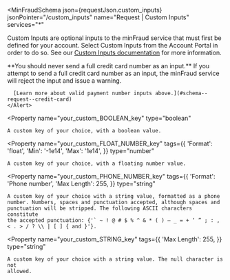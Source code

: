 
<MinFraudSchema
  json={requestJson.custom_inputs}
  jsonPointer="/custom_inputs"
  name="Request | Custom Inputs"
  services="*"
>
  Custom Inputs are optional inputs to the minFraud service that must first be
  defined for your account. Select Custom Inputs from the Account Portal in
  order to do so. See our [Custom Inputs documentation](https://support.maxmind.com/hc/en-us/articles/4408216546203-Use-Custom-Inputs)
  for more information.

  <Alert type="warning">
      **You should never send a full credit card number as an input.** If you
      attempt to send a full credit card number as an input, the minFraud
      service will reject the input and issue a warning.

      [Learn more about valid payment number inputs above.](#schema--request--credit-card)
    </Alert>

  <Property
    name="your_custom_BOOLEAN_key"
    type="boolean"
  >
    A custom key of your choice, with a boolean value.
  </Property>

  <Property
    name="your_custom_FLOAT_NUMBER_key"
    tags={{
      'Format': 'float',
      'Min': '-1e14',
      'Max': '1e14',
    }}
    type="number"
  >
    A custom key of your choice, with a floating number value.
  </Property>

  <Property
    name="your_custom_PHONE_NUMBER_key"
    tags={{
      'Format': 'Phone number',
      'Max Length': 255,
    }}
    type="string"
  >
    A custom key of your choice with a string value, formatted as a phone
    number. Numbers, spaces and punctuation accepted, although spaces and
    punctuation will be stripped. The following ASCII characters constitute
    the accepted punctuation: {'` ~ ! @ # $ % ^ & * ( ) – _ = + ‘ ” ; : , < . > / ? \\ | [ ] { and }'}.
  </Property>

  <Property
    name="your_custom_STRING_key"
    tags={{
      'Max Length': 255,
    }}
    type="string"
  >
    A custom key of your choice with a string value. The null character is not
    allowed.
  </Property>
</MinFraudSchema>
